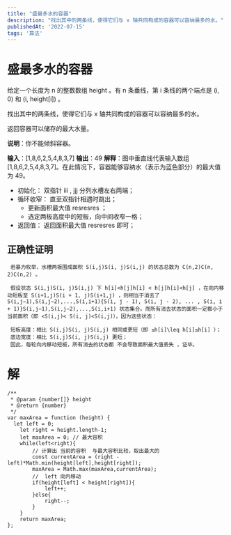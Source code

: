 ```yaml
---
title: "盛最多水的容器"
description: "找出其中的两条线，使得它们与 x 轴共同构成的容器可以容纳最多的水。"
publishedAt: '2022-07-15'
tags: '算法'
---
```


# 盛最多水的容器

给定一个长度为 n 的整数数组 height 。有 n 条垂线，第 i 条线的两个端点是 (i, 0) 和 (i, height[i]) 。

找出其中的两条线，使得它们与 x 轴共同构成的容器可以容纳最多的水。

返回容器可以储存的最大水量。

**说明**：你不能倾斜容器。

**输入**：[1,8,6,2,5,4,8,3,7]
**输出**：49 
**解释**：图中垂直线代表输入数组 [1,8,6,2,5,4,8,3,7]。在此情况下，容器能够容纳水（表示为蓝色部分）的最大值为 49。

- 初始化： 双指针 iii , jjj 分列水槽左右两端；
- 循环收窄： 直至双指针相遇时跳出；
  - 更新面积最大值 resresres ；
  - 选定两板高度中的短板，向中间收窄一格；
- 返回值： 返回面积最大值 resresres 即可；

## 正确性证明 

```
 若暴力枚举，水槽两板围成面积 S(i,j)S(i, j)S(i,j) 的状态总数为 C(n,2)C(n, 2)C(n,2) 。

 假设状态 S(i,j)S(i, j)S(i,j) 下 h[i]<h[j]h[i] < h[j]h[i]<h[j] ，在向内移动短板至 S(i+1,j)S(i + 1, j)S(i+1,j) ，则相当于消去了 S(i,j−1),S(i,j−2),...,S(i,i+1){S(i, j - 1), S(i, j - 2), ... , S(i, i + 1)}S(i,j−1),S(i,j−2),...,S(i,i+1) 状态集合。而所有消去状态的面积一定都小于当前面积（即 <S(i,j)< S(i, j)<S(i,j)），因为这些状态：

 短板高度：相比 S(i,j)S(i, j)S(i,j) 相同或更短（即 ≤h[i]\leq h[i]≤h[i] ）；
 底边宽度：相比 S(i,j)S(i, j)S(i,j) 更短；
 因此，每轮向内移动短板，所有消去的状态都 不会导致面积最大值丢失 ，证毕。

```

# 解

```JS
/**
 * @param {number[]} height
 * @return {number}
 */
var maxArea = function (height) {
  let left = 0;
    let right = height.length-1;
    let maxArea = 0; // 最大容积
    while(left<right){
        // 计算出 当前的容积  与最大容积比较，取出最大的
        const currentArea = (right - left)*Math.min(height[left],height[right]);
        maxArea = Math.max(maxArea,currentArea);
        //  left 向内移动 
        if(height[left] < height[right]){
            left++;
        }else{
            right--;
        }
    }
    return maxArea;
};
```
